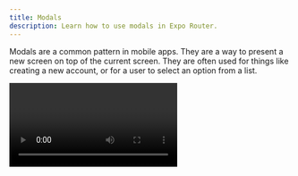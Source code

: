 ```yaml
---
title: Modals
description: Learn how to use modals in Expo Router.
---
```



Modals are a common pattern in mobile apps. They are a way to present a new screen on top of the current screen. They are often used for things like creating a new account, or for a user to select an option from a list.

<Video file="expo-router/modal.mp4" />

You can implement a modal by creating a root layout route that renders certain routes as modals.

<FileTree files={['app/_layout.js', 'app/home.js', 'app/modal.js']} />

The layout route **app/\_layout.js** can present components as modals. Add a new route called **modal** that is used to render modals:

```jsx app/_layout.js
import { Stack } from 'expo-router';
export default function Layout() {
  return (
    <Stack>
      <Stack.Screen
        name="home"
        options={{
          // Hide the header for all other routes.
          headerShown: false,
        }}
      />
      <Stack.Screen
        name="modal"
        options={{
          // Set the presentation mode to modal for our modal route.
          presentation: 'modal',
        }}
      />
    </Stack>
  );
}
```

```jsx app/home.js
import { View, Text } from 'react-native';
import { Link } from 'expo-router';
export default function Home() {
  return (
    <View style={{ flex: 1, alignItems: 'center', justifyContent: 'center' }}>
      <Text>Home Screen</Text>
      <Link href="/modal">Present modal</Link>
    </View>
  );
}
```

Now create a modal that adds a back button when the modal has lost its previous context and must be presented as a standalone page.

```jsx app/modal.js
import { View } from 'react-native';
import { Link, router } from 'expo-router';
import { StatusBar } from 'expo-status-bar';
export default function Modal() {
  // If the page was reloaded or navigated to directly, then the modal should be presented as
  // a full screen page. You may need to change the UI to account for this.
  const isPresented = router.canGoBack();
  return (
    <View style={{ flex: 1, alignItems: 'center', justifyContent: 'center' }}>
      {/* Use `../` as a simple way to navigate to the root. This is not analogous to "goBack". */}
      {!isPresented && <Link href="../">Dismiss</Link>}
      {/* Native modals have dark backgrounds on iOS, set the status bar to light content. */}
      <StatusBar style="light" />
    </View>
  );
}
```

## Next steps

<BoxLink
  title="Platform-specific Modules"
  Icon={BookOpen02Icon}
  description="Learn how to switch modules based on the platform in Expo Router."
  href="/router/advanced/platform-specific-modules/"
/>
